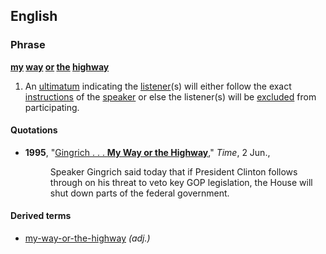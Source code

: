 ==English==

===Phrase===
'''[[my]] [[way]] [[or]] [[the]] [[highway]]'''

# {{context|mainly|US|idiom}} An [[ultimatum]] indicating the [[listener]](s) will either follow the exact [[instruction]]s of the [[speaker]] or else the listener(s) will be [[exclude]]d from participating.

====Quotations====
*'''1995''', "[http://www.time.com/time/nation/article/0,8599,3984,00.html Gingrich . . . '''My Way or the Highway''']," ''Time'', 2 Jun.,
*:Speaker Gingrich said today that if President Clinton follows through on his threat to veto key GOP legislation, the House will shut down parts of the federal government.

====Derived terms====
*[[my-way-or-the-highway]] ''(adj.)''